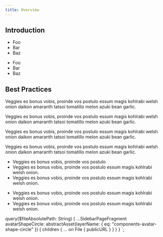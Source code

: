 ```yaml
---
title: Overview
---
```


## Introduction

<Usage>
  <Use>
    <ul>
      <li>Foo</li>
      <li>Bar</li>
      <li>Baz</li>
    </ul>
  </Use>
  <Misuse>
    <ul>
      <li>Foo</li>
      <li>Bar</li>
      <li>Baz</li>
    </ul>
  </Misuse>
</Usage>

## Best Practices

Veggies es bonus vobis, proinde vos postulo essum magis kohlrabi welsh onion daikon amaranth
tatsoi tomatillo melon azuki bean garlic.

<BestPractice>
  <Do imageSource={props.data.avatarShapeCircle.children[0].publicURL}>
    <p>
      Veggies es bonus vobis, proinde vos postulo essum magis kohlrabi welsh onion daikon amaranth
      tatsoi tomatillo melon azuki bean garlic.
    </p>
    <p>
      Veggies es bonus vobis, proinde vos postulo essum magis kohlrabi welsh onion daikon amaranth
      tatsoi tomatillo melon azuki bean garlic.
    </p>
  </Do>
  <Dont imageSource={props.data.avatarShapeCircle.children[0].publicURL}>
    <p>
      Veggies es bonus vobis, proinde vos postulo essum magis kohlrabi welsh onion daikon amaranth
      tatsoi tomatillo melon azuki bean garlic.
    </p>
  </Dont>
</BestPractice>

<BestPractice>
  <Do>
    <ul>
      <li>Veggies es bonus vobis, proinde vos postulo</li>
      <li>Veggies es bonus vobis, proinde vos postulo essum magis kohlrabi welsh onion.</li>
      <li>Veggies es bonus vobis, proinde vos postulo essum magis kohlrabi welsh onion.</li>
    </ul>
  </Do>
  <Caution>
    <ul>
      <li>Veggies es bonus vobis, proinde vos postulo essum magis kohlrabi welsh onion.</li>
      <li>Veggies es bonus vobis, proinde vos postulo essum magis kohlrabi welsh onion.</li>
    </ul>
  </Caution>
</BestPractice>


  query($fileAbsolutePath: String) {
    ...SidebarPageFragment
    avatarShapeCircle: abstractAsset(layerName: { eq: "components-avatar-shape-circle" }) {
      children {
        ... on File {
          publicURL
        }
      }
    }
  }
`;
